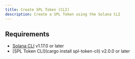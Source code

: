 ```yaml
---
title: Create SPL Token (CLI)
description: Create a SPL Token using the Solana CLI
---
```


## Requirements

- [Solana CLI](https://docs.solana.com/cli/install-solana-cli-tools) v1.17.0 or later
- [SPL Token CLI](cargo install spl-token-cli) v2.0.0 or later
